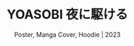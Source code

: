 ---
title: "YOASOBI 夜に駆ける"
subtitle: "Poster, Manga Cover, Hoodie | 2023"
description: " How can we make type come together in a cohesive system? These set of items are on the subject of YOASOBI's popular song, 夜に駆ける, or \"Racing into the Night\"."
pubDate: "2023"
heroImage: "./yoasobi-thumbnail.png"
images:
  - src: "./3-mockups.jpg"
    alt: "3 Mockups"
  - src: "./manga-cover.png"
    alt: "Manga Cover"
  - src: "./poster.png"
    alt: "Poster"
  - src: "./shirt-mockup.png"
    alt: "Shirt Mockup"
---
